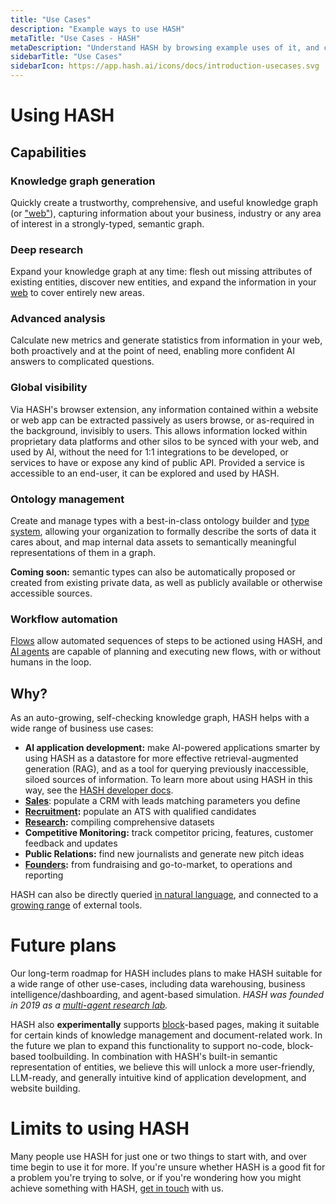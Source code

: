 ```yaml
---
title: "Use Cases"
description: "Example ways to use HASH"
metaTitle: "Use Cases - HASH"
metaDescription: "Understand HASH by browsing example uses of it, and case studies from its users"
sidebarTitle: "Use Cases"
sidebarIcon: https://app.hash.ai/icons/docs/introduction-usecases.svg
---
```


# Using HASH<a id="#examples" />

## Capabilities<a id="#group" />

### Knowledge graph generation

Quickly create a trustworthy, comprehensive, and useful knowledge graph (or ["web"](/guide/webs)), capturing information about your business, industry or any area of interest in a strongly-typed, semantic graph.

### Deep research

Expand your knowledge graph at any time: flesh out missing attributes of existing entities, discover new entities, and expand the information in your [web](/guide/webs) to cover entirely new areas.

### Advanced analysis

Calculate new metrics and generate statistics from information in your web, both proactively and at the point of need, enabling more confident AI answers to complicated questions.

### Global visibility

Via HASH's browser extension, any information contained within a website or web app can be extracted passively as users browse, or as-required in the background, invisibly to users. This allows information locked within proprietary data platforms and other silos to be synced with your web, and used by AI, without the need for 1:1 integrations to be developed, or services to have or expose any kind of public API. Provided a service is accessible to an end-user, it can be explored and used by HASH.

### Ontology management

Create and manage types with a best-in-class ontology builder and [type system](/guide/types), allowing your organization to formally describe the sorts of data it cares about, and map internal data assets to semantically meaningful representations of them in a graph.

**Coming soon:** semantic types can also be automatically proposed or created from existing private data, as well as publicly available or otherwise accessible sources.

### Workflow automation

[Flows](/guide/flows) allow automated sequences of steps to be actioned using HASH, and [AI agents](/guide/agents/goals) are capable of planning and executing new flows, with or without humans in the loop.

## Why?

As an auto-growing, self-checking knowledge graph, HASH helps with a wide range of business use cases:

- **AI application development:** make AI-powered applications smarter by using HASH as a datastore for more effective retrieval-augmented generation (RAG), and as a tool for querying previously inaccessible, siloed sources of information. To learn more about using HASH in this way, see the [HASH developer docs](https://hash.dev/docs).
- **[Sales](/cases/sales)**: populate a CRM with leads matching parameters you define
- **[Recruitment](/cases/recruitment):** populate an ATS with qualified candidates
- **[Research](/cases/research):** compiling comprehensive datasets
- **Competitive Monitoring:** track competitor pricing, features, customer feedback and updates
- **Public Relations:** find new journalists and generate new pitch ideas
- **[Founders](/cases/founders):** from fundraising and go-to-market, to operations and reporting

HASH can also be directly queried [in natural language](/guide/agents/chat), and connected to a [growing range](/guide/integrations) of external tools.

# Future plans

Our long-term roadmap for HASH includes plans to make HASH suitable for a wide range of other use-cases, including data warehousing, business intelligence/dashboarding, and agent-based simulation. _HASH was founded in 2019 as a [multi-agent research lab](/about)._

HASH also **experimentally** supports [block](/guide/pages/blocks)-based pages, making it suitable for certain kinds of knowledge management and document-related work. In the future we plan to expand this functionality to support no-code, block-based toolbuilding. In combination with HASH's built-in semantic representation of entities, we believe this will unlock a more user-friendly, LLM-ready, and generally intuitive kind of application development, and website building.

# Limits to using HASH

Many people use HASH for just one or two things to start with, and over time begin to use it for more. If you're unsure whether HASH is a good fit for a problem you're trying to solve, or if you're wondering how you might achieve something with HASH, [get in touch](/contact) with us.

